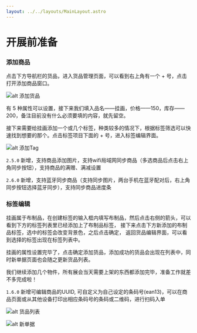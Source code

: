 ```yaml
---
layout: ../../layouts/MainLayout.astro
---
```


# 开展前准备

### 添加商品

点击下方导航栏的货品，进入货品管理页面，可以看到右上角有一个 + 号，点击打开添加商品窗口。

![alt 添加货品](/addGood.png)

有 5 种属性可以设置，接下来我们填入品名——挂画，价格——150，库存——200，备注目前没有什么必须要填的内容，就先留空。

接下来需要给挂画添加一个或几个标签，种类较多的情况下，根据标签筛选可以快速找到想要的那个。点击标签项目下面的 + 号，进入标签编辑界面。

![alt 添加Tag](/addTag.png)

`2.5.0` 新增，支持商品添加图片，支持wifi局域网同步商品（多选商品后点击右上角同步按钮），支持商品的满赠、满减设置

`2.6.0` 新增，支持蓝牙同步商品（支持同步图片，两台手机在蓝牙配对后，右上角同步按钮选择蓝牙同步），支持同步商品进度条

### 标签编辑

挂画属于布制品，在创建标签的输入框内填写布制品，然后点击右侧的箭头，可以看到下方的标签列表里已经添加上了布制品标签，
接下来点击下方新添加的布制品标签，选中的标签会改变背景色，之后点击确定，
返回货品编辑界面，可以看到选择的标签出现在标签列表中。

挂画的属性设置完毕了，点击确定添加货品，添加成功的货品会出现在列表中，同时新单据页面也会随之更新货品列表。

我们继续添加几个物件，所有展会当天需要上架的东西都添加完毕，准备工作就差不多完成啦！

`1.6.0` 新增可编辑商品的UUID, 可自定义为自己设定的条码号(ean13)，可以在商品页面或从其他设备打印出相应条码号的条码或二维码，进行扫码入单

![alt 货品列表](/goodList.png)

![alt 新单据](/ticketList-ready.png)
